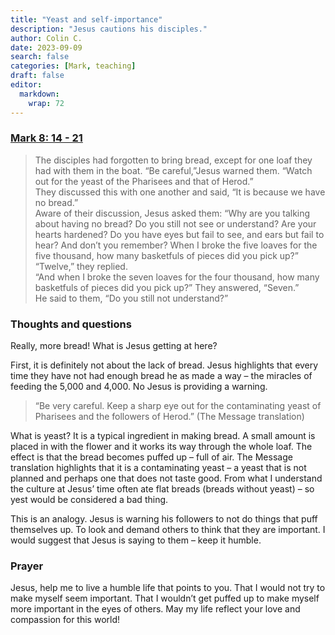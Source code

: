 ```yaml
---
title: "Yeast and self-importance"
description: "Jesus cautions his disciples."
author: Colin C.
date: 2023-09-09
search: false
categories: [Mark, teaching]
draft: false
editor: 
  markdown: 
    wrap: 72
---
```


### [Mark 8: 14 - 21](https://www.bible.com/bible/111/MRK.7.NIV)

> The disciples had forgotten to bring bread, except for one loaf they had with them in the boat. “Be careful,”Jesus warned them. “Watch out for the yeast of the Pharisees and that of Herod.”\
> They discussed this with one another and said, “It is because we have no bread.”\
> Aware of their discussion, Jesus asked them: “Why are you talking about having no bread? Do you still not see or understand? Are your hearts hardened? Do you have eyes but fail to see, and ears but fail to hear? And don’t you remember? When I broke the five loaves for the five thousand, how many basketfuls of pieces did you pick up?”\
> “Twelve,” they replied.\
> “And when I broke the seven loaves for the four thousand, how many basketfuls of pieces did you pick up?”
> They answered, “Seven.”\
> He said to them, “Do you still not understand?”

### Thoughts and questions 

Really, more bread! What is Jesus getting at here?

First, it is definitely not about the lack of bread.  Jesus highlights that every time they have not had enough bread he as made a way -- the miracles of feeding the 5,000 and 4,000.  No Jesus is providing a warning.  

> "Be very careful. Keep a sharp eye out for the contaminating yeast of Pharisees and the followers of Herod." (The Message translation)

What is yeast?  It is a typical ingredient in making bread.  A small amount is placed in with the flower and it works its way through the whole loaf.  The effect is that the bread becomes puffed up -- full of air.  The Message translation highlights that it is a contaminating yeast -- a yeast that is not planned and perhaps one that does not taste good.  From what I understand the culture at Jesus' time often ate flat breads (breads without yeast) -- so yest would be considered a bad thing.  

This is an analogy.  Jesus is warning his followers to not do things that puff themselves up.  To look and demand others to think that they are important.  I would suggest that Jesus is saying to them -- keep it humble.  

### Prayer

Jesus, help me to live a humble life that points to you.  That I would not try to make myself seem important.  That I wouldn't get puffed up to make myself more important in the eyes of others.  May my life reflect your love and compassion for this world! 

